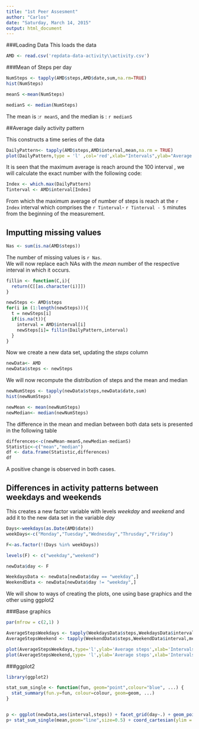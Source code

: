```yaml
---
title: "1st Peer Assesment"
author: "Carlos"
date: "Saturday, March 14, 2015"
output: html_document
---
```


###Loading Data
This loads the data
```r
AMD <- read.csv('repdata-data-activity\\activity.csv')
```

###Mean of Steps per day

```r
NumSteps <- tapply(AMD$steps,AMD$date,sum,na.rm=TRUE)
hist(NumSteps)
```

```r
meanS <-mean(NumSteps)
```

```r
medianS <- median(NumSteps)
```

The mean is :`r meanS`, and the median is : `r medianS`

##Average daily activity pattern

This constructs a time series of the data
```r
DailyPattern<- tapply(AMD$steps,AMD$interval,mean,na.rm = TRUE)
plot(DailyPattern,type = 'l' ,col='red',xlab="Intervals",ylab="Average number of steps")
```

It is seen that the maximum average is reach around the 100 interval , we will calculate the exact number with the following code:
```r
Index <- which.max(DailyPattern)
Tinterval <- AMD$interval[Index]
```
From which the maximum average of number of steps is reach at the `r Index` interval which comprises the  `r Tinterval`- `r Tinterval - 5` minutes from the beginning of the measurement.


## Imputting missing values

```r
Nas <- sum(is.na(AMD$steps))
```
The number of missing values is `r Nas`.  
We will now replace each NAs with the *mean* number of the respective interval in which it occurs.

```r
fillin <- function(C,i){
  return(C[[as.character(i)]])
}

newSteps <- AMD$steps
for(i in (1:length(newSteps))){
  t = newSteps[i]
  if(is.na(t)){
    interval = AMD$interval[i]
    newSteps[i]= fillin(DailyPattern,interval)
  }
}
```

Now we create a new data set, updating the *steps* column

```r
newData<- AMD
newData$steps <- newSteps
```

We will now recompute the distribution of steps and the mean and median
```r
newNumSteps <- tapply(newData$steps,newData$date,sum)
hist(newNumSteps)

newMean <- mean(newNumSteps)
newMedian<- median(newNumSteps)
```

The difference in the mean and median between both data sets is presented in the following table
```r
differences<-c(newMean-meanS,newMedian-medianS)
Statistic<-c("mean","median")
df <- data.frame(Statistic,differences)
df
```
A positive change is observed in both cases.

## Differences in activity patterns between weekdays and weekends


This creates a new factor variable with levels *weekday* and *weekend* and add it to the new data set in the variable *day*

```r
Days<-weekdays(as.Date(AMD$date))
weekDays<-c("Monday","Tuesday","Wednesday","Thrusday","Friday")

F<-as.factor(!(Days %in% weekDays))

levels(F) <- c("weekday","weekend")

newData$day <- F

WeekdaysData <- newData[newData$day == "weekday",]
WeekendData <- newData[newData$day != "weekday",]
```

We will show to ways of creating the plots, one using base graphics and the other using ggplot2  

###Base graphics
```r
par(mfrow = c(2,1) )

AverageStepsWeekdays <- tapply(WeekdaysData$steps,WeekdaysData$interval,mean)
AverageStepsWeekend <- tapply(WeekendData$steps,WeekendData$interval,mean)

plot(AverageStepsWeekdays,type='l',ylab='Average steps',xlab='Intervals')
plot(AverageStepsWeekend,type= 'l',ylab='Average steps',xlab='Intervals')
```

###ggplot2
```r
library(ggplot2)

stat_sum_single <- function(fun, geom="point",colour="blue", ...) {
  stat_summary(fun.y=fun, colour=colour, geom=geom, ...)
}


p <- ggplot(newData,aes(interval,steps)) + facet_grid(day~.) + geom_point(alpha = 0.00)
p+ stat_sum_single(mean,geom="line",size=0.5) + coord_cartesian(ylim = c(-10, 300)) + labs(x="Intervals" , y = "Average steps")
```


